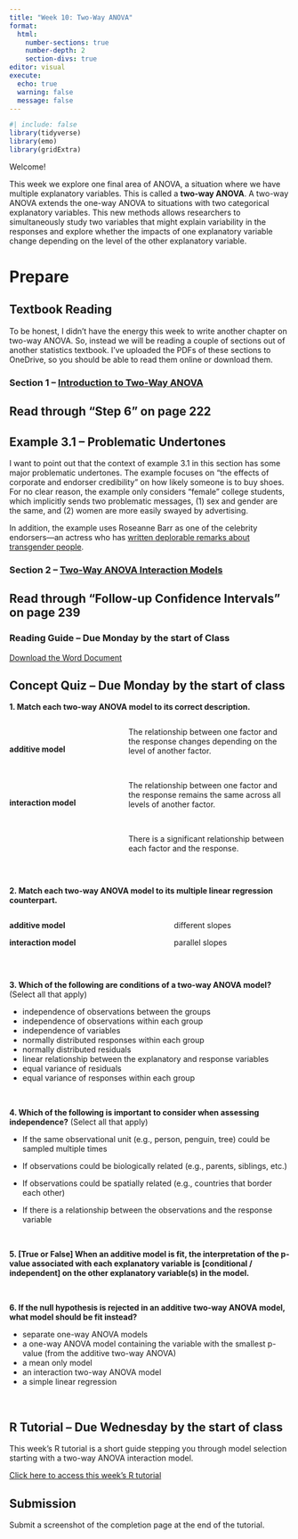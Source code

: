 ```yaml
---
title: "Week 10: Two-Way ANOVA"
format: 
  html: 
    number-sections: true
    number-depth: 2
    section-divs: true
editor: visual
execute: 
  echo: true
  warning: false
  message: false
---
```


```r
#| include: false
library(tidyverse)
library(emo)
library(gridExtra)
```

Welcome!

This week we explore one final area of ANOVA, a situation where we have multiple explanatory variables. This is called a **two-way ANOVA**. A two-way ANOVA extends the one-way ANOVA to situations with two categorical explanatory variables. This new methods allows researchers to simultaneously study two variables that might explain variability in the responses and explore whether the impacts of one explanatory variable change depending on the level of the other explanatory variable.

# Prepare

## Textbook Reading

To be honest, I didn't have the energy this week to write another chapter on two-way ANOVA. So, instead we will be reading a couple of sections out of another statistics textbook. I've uploaded the PDFs of these sections to OneDrive, so you should be able to read them online or download them.

### Section 1 -- [Introduction to Two-Way ANOVA](https://cpslo-my.sharepoint.com/:b:/g/personal/atheobol_calpoly_edu/EdX8FHcfU01KtG0882va4P0BUw20MAg6c8opXMmbJvZfDg?e=pFuVM5)

::: callout-tip
# Read through "Step 6" on page 222
:::

::: callout-warning
# Example 3.1 -- Problematic Undertones

I want to point out that the context of example 3.1 in this section has some major problematic undertones. The example focuses on "the effects of corporate and endorser credibility" on how likely someone is to buy shoes. For no clear reason, the example only considers "female" college students, which implicitly sends two problematic messages, (1) sex and gender are the same, and (2) women are more easily swayed by advertising.

In addition, the example uses Roseanne Barr as one of the celebrity endorsers---an actress who has [written deplorable remarks about transgender people](https://www.advocate.com/people/2018/4/17/dont-forget-roseannes-transphobia).
:::

### Section 2 -- [Two-Way ANOVA Interaction Models](https://cpslo-my.sharepoint.com/:b:/g/personal/atheobol_calpoly_edu/EbRUJgkN1wdCryI6ZlQjKrEBvo1EkIRxd0ugwbE4Xt8wDg?e=CS5U5X)

::: callout-tip
# Read through "Follow-up Confidence Intervals" on page 239
:::

### Reading Guide -- Due Monday by the start of Class

[Download the Word Document](reading-guide/week10-reading.docx)

## Concept Quiz -- Due Monday by the start of class

**1. Match each two-way ANOVA model to its correct description.**

::: columns
::: {.column width="40%"}
</br>

**additive model**

</br> </br> </br>

**interaction model**
:::

::: {.column width="60%"}
The relationship between one factor and the response changes depending on the level of another factor.

</br>

The relationship between one factor and the response remains the same across all levels of another factor.

</br>

There is a significant relationship between each factor and the response.
:::
:::

</br>

**2. Match each two-way ANOVA model to its multiple linear regression counterpart.**

::: columns
::: {.column width="45%"}
**additive model**

**interaction model**
:::

::: {.column width="10%"}
:::

::: {.column width="45%"}
different slopes

parallel slopes
:::
:::

</br>

<!-- **3. If there is evidence of an interaction when visualizing a two-way ANOVA model we will see...** -->

<!-- -   differences in the centers of the distributions -->

<!-- -   differences in the spreads of the distributions -->

<!-- -   similar profiles of the distributions across the facets -->

<!-- -   differences in the profiles of the distributions across the facets -->

<!-- </br> -->

**3. Which of the following are conditions of a two-way ANOVA model?** (Select all that apply)

-   independence of observations between the groups
-   independence of observations within each group
-   independence of variables
-   normally distributed responses within each group
-   normally distributed residuals
-   linear relationship between the explanatory and response variables
-   equal variance of residuals
-   equal variance of responses within each group

</br>

**4. Which of the following is important to consider when assessing independence?** (Select all that apply)

-   If the same observational unit (e.g., person, penguin, tree) could be sampled multiple times

-   If observations could be biologically related (e.g., parents, siblings, etc.)

-   If observations could be spatially related (e.g., countries that border each other)

-   If there is a relationship between the observations and the response variable

</br>

<!-- **6. An \[additive / interaction\] model is fit using a `*` symbol between the explanatory variables.** -->

<!-- </br> -->

**5. \[True or False\] When an additive model is fit, the interpretation of the p-value associated with each explanatory variable is \[conditional / independent\] on the other explanatory variable(s) in the model.**

</br>

**6. If the null hypothesis is rejected in an additive two-way ANOVA model, what model should be fit instead?**

-   separate one-way ANOVA models
-   a one-way ANOVA model containing the variable with the smallest p-value (from the additive two-way ANOVA)
-   a mean only model
-   an interaction two-way ANOVA model
-   a simple linear regression

</br>

## R Tutorial -- Due Wednesday by the start of class

This week's R tutorial is a short guide stepping you through model selection starting with a two-way ANOVA interaction model.

[Click here to access this week's R tutorial](https://rstudio.csm.calpoly.edu/twa/)

::: callout-note
# Submission

Submit a screenshot of the completion page at the end of the tutorial.
:::
